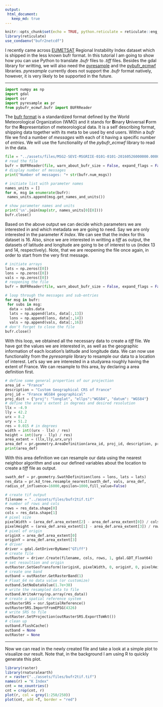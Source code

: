 ```yaml
---
output:
 html_document:
   keep_md: true
---
```


```r
knitr::opts_chunk$set(echo = TRUE, python.reticulate = reticulate::eng_python)
library(reticulate)
use_condaenv("bufr2netcdf")
```


I recently came across [EUMETSAT](https://navigator.eumetsat.int/product/EO:EUM:DAT:MSG:RIIE)
Regional Instability Index dataset which is shipped in the less known bufr format.
In this tutorial I am going to show how you can use Python to translate
_.bufr_ files to _.tiff_ files.
Besides the gdal library for writting, we will also need the [pyresample](https://pyresample.readthedocs.io/en/latest/)
and the [pybufr_ecmwf](https://github.com/jdkloe/pybufr-ecmwf) libraries.
_pyresample_ currently does not support the _.bufr_ format natively, however, it is 
very likely to be supported in the future. 

---

```python
import numpy as np
import gdal
import osr
import pyresample as pr
from pybufr_ecmwf.bufr import BUFRReader
```

The [bufr format](https://www.wmo.int/pages/prog/www/WDM/Guides/Guide-binary-1A.html) 
is a standardized format defined by the World Meteorological Organization (WMO)
and it stands for **B**inary **U**niversal **F**orm for the **R**epresentation of
meteorological data. It is a self describing format, shipping data together with its meta
to be used by end users. Within a _bufr_ file we find a number of _messages_ with
each of it having a specific number of _entries_. We will use the functionality
of the _pybufr_ecmwf_ library to read in the data.

```python
file = "../assets/files/MSG2-SEVI-MSGRIIE-0101-0101-20160526000000.000000000Z-20160526000602-1403456.bfr"
# read the file
bufr = BUFRReader(file, warn_about_bufr_size = False, expand_flags = False)
# display number of messages
print("Number of messages: "+ str(bufr.num_msgs))

# initiate list with parameter names
names_units = []
for m, msg in enumerate(bufr):
 names_units.append(msg.get_names_and_units())

# show parameter names and units
print('\n'.join(map(str, names_units[0][0])))
bufr.close()
```

Based on the above output we can decide which parameters we are interested in and 
which metadata we are going to need. Say we are only interested in the parameter
_K Index_. We can see that the index for this dataset is 16. Also, since
we are interested in writting a _tiff_ as output, the datasets of latitude and 
longitude are going to be of interest to us (index 13 and 14, respectively).
Note, that we are reopening the file once again, in order to start from the very 
first message.

```python
# initiate arrays
lats = np.zeros([0])
lons = np.zeros([0])
vals = np.zeros([0])
# reopening the file
bufr = BUFRReader(file, warn_about_bufr_size = False, expand_flags = False)

# loop through the messages and sub-entries
for msg in bufr:
 for subs in msg:
  data = subs.data
  lats = np.append(lats, data[:,13])
  lons = np.append(lons, data[:,14])
  vals = np.append(vals, data[:,16])
# don't forget to close the file
bufr.close()
```

With this loop, we obtained all the necessary data to create a _tiff_ file. We have
got the values we are interested in, as well as the geographic information of 
each location's latitude and longitude data. We can now use functionality from the
_pyresample_ library to resample our data to a location of interest. Let's say
we are interested in a studyarea roughly having the extent of France.
We can resample to this area, by declaring a area definition first.

```python
# define some general properties of our projection
area_id = "France"
description = "Custom Geographical CRS of France"
proj_id = "France WGS84 geographical"
proj_dict = {"proj": "longlat", "ellps":"WGS84", "datum": "WGS84"}
# define the area's extent in degrees and desired resolution
llx = -4.9
lly = 42.2
urx = 8.2
ury = 51.2
res = 0.015 # in degrees
width = int((urx - llx) / res)
height = int((ury - lly) / res)
area_extent = (llx,lly,urx,ury)
area_def = pr.geometry.AreaDefinition(area_id, proj_id, description, proj_dict, width, height, area_extent)
print(area_def)
```

With this area definition we can resample our data using the nearest neighbor 
algorithm and use our defined variables about the location to create a _tiff_ file 
as output.

```python
swath_def = pr.geometry.SwathDefinition(lons = lons, lats = lats)
res_data = pr.kd_tree.resample_nearest(swath_def, vals, area_def,
radius_of_influence=16000,epsilon=1000,fill_value=False)

# create tif output
filename = "../assets/files/bufr2tif.tif"
# number of rows and cols
rows = res_data.shape[0]
cols = res_data.shape[1]
# pixel size
pixelWidth = (area_def.area_extent[2] - area_def.area_extent[0]) / cols
pixelHeight = (area_def.area_extent[1] - area_def.area_extent[3]) / rows
# pixel of origin
originX = area_def.area_extent[0]
originY = area_def.area_extent[3]
# driver
driver = gdal.GetDriverByName("GTiff")
# create file 
outRaster = driver.Create(filename, cols, rows, 1, gdal.GDT_Float64)
# set resoultion and origin
outRaster.SetGeoTransform((originX, pixelWidth, 0, originY, 0, pixelHeight))
# create one band
outband = outRaster.GetRasterBand(1)
# Float_64 no data value (or customize)
outband.SetNoDataValue(1.7e+38)
# write the resampled data to file
outband.WriteArray(np.array(res_data))
# create a spatial reference system
outRasterSRS = osr.SpatialReference()
outRasterSRS.ImportFromEPSG(4326)
# write SRS to file
outRaster.SetProjection(outRasterSRS.ExportToWkt())
# clean up
outband.FlushCache()
outband = None
outRaster = None
```

--- 

Now we can read in the newly created file and take a look at a simple plot
to visualize our result. Note that, in the background I am using R to quickly generate
this plot.

```r
library(raster)
library(rnaturalearth)
r = raster("../assets/files/bufr2tif.tif")
names(r) = "K Index"
cnt = ne_countries()
cnt = crop(cnt, r)
plot(r, col = grey(1:250/250))
plot(cnt, add =T, border = "red")
```


